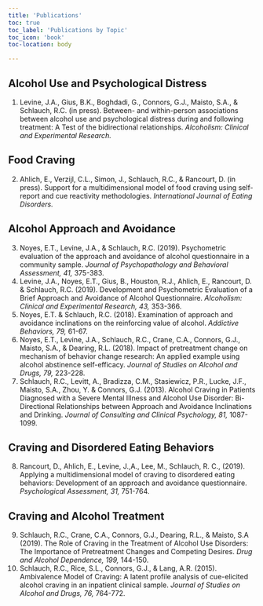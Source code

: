 ```yaml
---
title: 'Publications'
toc: true
toc_label: 'Publications by Topic'
toc_icon: 'book'
toc-location: body

---
```


## Alcohol Use and Psychological Distress
1. Levine, J.A., Gius, B.K., Boghdadi, G., Connors, G.J., Maisto, S.A., & Schlauch, R.C. (in press). Between- and within-person associations between alcohol use and psychological distress during and following treatment: A Test of the bidirectional relationships. *Alcoholism: Clinical and Experimental Research.*

## Food Craving
2. Ahlich, E., Verzijl, C.L., Simon, J., Schlauch, R.C., & Rancourt, D. (in press). Support for a multidimensional model of food craving using self-report and cue reactivity methodologies. *International Journal of Eating Disorders.*

## Alcohol Approach and Avoidance
3. Noyes, E.T., Levine, J.A., & Schlauch, R.C. (2019). Psychometric evaluation of the approach and avoidance of alcohol questionnaire in a community sample. *Journal of Psychopathology and Behavioral Assessment, 41,* 375-383.
4. Levine, J.A., Noyes, E.T., Gius, B., Houston, R.J., Ahlich, E., Rancourt, D. & Schlauch, R.C. (2019). Development and Psychometric Evaluation of a Brief Approach and Avoidance of Alcohol Questionnaire. *Alcoholism: Clinical and Experimental Research, 43,* 353-366.
5. Noyes, E.T. & Schlauch, R.C. (2018). Examination of approach and avoidance inclinations on the reinforcing value of alcohol. *Addictive Behaviors, 79,* 61-67.
6. Noyes, E.T., Levine, J.A., Schlauch, R.C., Crane, C.A., Connors, G.J., Maisto, S.A., & Dearing, R.L. (2018). Impact of pretreatment change on mechanism of behavior change research: An applied example using alcohol abstinence self-efficacy. *Journal of Studies on Alcohol and Drugs, 79,* 223-228.
7. Schlauch, R.C., Levitt, A., Bradizza, C.M., Stasiewicz, P.R., Lucke, J.F., Maisto, S.A., Zhou, Y. & Connors, G.J. (2013). Alcohol Craving in Patients Diagnosed with a Severe Mental Illness and Alcohol Use Disorder: Bi-Directional Relationships between Approach and Avoidance Inclinations and Drinking. *Journal of Consulting and Clinical Psychology, 81,* 1087-1099.

## Craving and Disordered Eating Behaviors
8. Rancourt, D., Ahlich, E., Levine, J.,A., Lee, M., Schlauch, R. C., (2019). Applying a multidimensional model of craving to disordered eating behaviors: Development of an approach and avoidance questionnaire. *Psychological Assessment, 31,* 751-764.

## Craving and Alcohol Treatment
9. Schlauch, R.C., Crane, C.A., Connors, G.J., Dearing, R.L., & Maisto, S.A (2019). The Role of Craving in the Treatment of Alcohol Use Disorders: The Importance of Pretreatment Changes and Competing Desires. *Drug and Alcohol Dependence, 199,* 144-150.
10. Schlauch, R.C., Rice, S.L., Connors, G.J., & Lang, A.R. (2015). Ambivalence Model of Craving: A latent profile analysis of cue-elicited alcohol craving in an inpatient clinical sample. *Journal of Studies on Alcohol and Drugs, 76,* 764-772.
